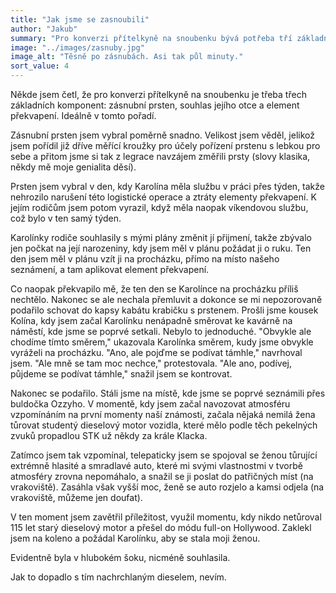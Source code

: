```yaml
---
title: "Jak jsme se zasnoubili"
author: "Jakub"
summary: "Pro konverzi přítelkyně na snoubenku bývá potřeba tří základních komponent: zásnubní prsten, souhlas jejího otce a element překvapení. Ideálně v tomto pořadí."
image: "../images/zasnuby.jpg"
image_alt: "Těsně po zásnubách. Asi tak půl minuty."
sort_value: 4
---
```


Někde jsem četl, že pro konverzi přítelkyně na snoubenku je třeba třech základních komponent: zásnubní prsten, souhlas jejího otce a element překvapení. Ideálně v tomto pořadí.

Zásnubní prsten jsem vybral poměrně snadno. Velikost jsem věděl, jelikož jsem pořídil již dříve měřící kroužky pro účely pořízení prstenu s lebkou pro sebe a přitom jsme si tak z legrace navzájem změřili prsty (slovy klasika, někdy mě moje genialita děsí).

Prsten jsem vybral v den, kdy Karolína měla službu v práci přes týden, takže nehrozilo narušení této logistické operace a ztráty elementy překvapení. K jejím rodičům jsem potom vyrazil, když měla naopak víkendovou službu, což bylo v ten samý týden.

Karolínky rodiče souhlasily s mými plány změnit jí přijmení, takže zbývalo jen počkat na její narozeniny, kdy jsem měl v plánu požádat ji o ruku. Ten den jsem měl v plánu vzít ji na procházku, přímo na místo našeho seznámení, a tam aplikovat element překvapení.

Co naopak překvapilo mě, že ten den se Karolínce na procházku příliš nechtělo. Nakonec se ale nechala přemluvit a dokonce se mi nepozorovaně podařilo schovat do kapsy kabátu krabičku s prstenem. Prošli jsme kousek Kolína, kdy jsem začal Karolínku nenápadně směrovat ke kavárně na náměstí, kde jsme se poprvé setkali. Nebylo to jednoduché. "Obvykle ale chodíme tímto směrem," ukazovala Karolínka směrem, kudy jsme obvykle vyráželi na procházku. "Ano, ale pojďme se podívat támhle," navrhoval jsem. "Ale mně se tam moc nechce," protestovala. "Ale ano, podívej, půjdeme se podívat támhle," snažil jsem se kontrovat.

Nakonec se podařilo. Stáli jsme na místě, kde jsme se poprvé seznámili přes buldočka Ozzyho. V momentě, kdy jsem začal navozovat atmosféru vzpomínáním na první momenty naší známosti, začala nějaká nemilá žena tůrovat studentý dieselový motor vozidla, které mělo podle těch pekelných zvuků propadlou STK už někdy za krále Klacka.

Zatímco jsem tak vzpomínal, telepaticky jsem se spojoval se ženou tůrující extrémně hlasité a smradlavé auto, které mi svými vlastnostmi v tvorbě atmosféry zrovna nepomáhalo, a snažil se ji poslat do patřičných míst (na vrakoviště). Zasáhla však vyšší moc, ženě se auto rozjelo a kamsi odjela (na vrakoviště, můžeme jen doufat).

V ten moment jsem zavětřil příležitost, využil momentu, kdy nikdo netůroval 115 let starý dieselový motor a přešel do módu full-on Hollywood. Zaklekl jsem na koleno a požádal Karolínku, aby se stala moji ženou.

Evidentně byla v hlubokém šoku, nicméně souhlasila.

Jak to dopadlo s tím nachrchlaným dieselem, nevím.
